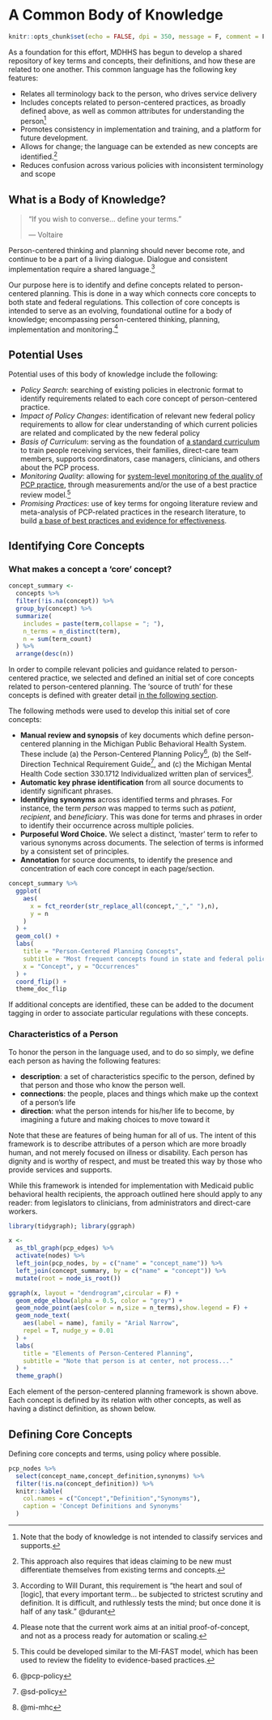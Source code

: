 # A Common Body of Knowledge {#bok}

```r
knitr::opts_chunk$set(echo = FALSE, dpi = 350, message = F, comment = F, warning = F)
```

As a foundation for this effort, MDHHS has begun to develop a shared repository of key terms and concepts, their definitions, and how these are related to one another.  This common language has the following key features:

- Relates all terminology back to the person, who drives service delivery
- Includes concepts related to person-centered practices, as broadly defined above, as well as common attributes for understanding the person^[Note that the body of knowledge is not intended to classify services and supports.]
- Promotes consistency in implementation and training, and a platform for future development.
- Allows for change; the language can be extended as new concepts are identified.^[This approach also requires that ideas claiming to be new must differentiate themselves from existing terms and concepts.]
- Reduces confusion across various policies with inconsistent terminology and scope

## What is a Body of Knowledge?

> "If you wish to converse... define your terms."
>
> --- Voltaire

Person-centered thinking and planning should never become rote, and continue to be a part of a living dialogue.  Dialogue and consistent implementation require a shared language.^[According to Will Durant, this requirement is "the heart and soul of [logic], that every important term... be subjected to strictest scrutiny and definition. It is difficult, and ruthlessly tests the mind; but once done it is half of any task." @durant]  

Our purpose here is to identify and define concepts related to person-centered planning.  This is done in a way which connects core concepts to both state and federal regulations.  This collection of core concepts is intended to serve as an evolving, foundational outline for a body of knowledge; encompassing person-centered thinking, planning, implementation and monitoring.^[Please note that the current work aims at an initial proof-of-concept, and not as a process ready for automation or scaling.]

## Potential Uses

Potential uses of this body of knowledge include the following:

- *Policy Search*: searching of existing policies in electronic format to identify requirements related to each core concept of person-centered practice.
- *Impact of Policy Changes*: identification of relevant new federal policy requirements to allow for clear understanding of which current policies are related and complicated by the new federal policy
- *Basis of Curriculum*: serving as the foundation of [a standard curriculum](#curriculum) to train people receiving services, their families, direct-care team members, supports coordinators, case managers, clinicians, and others about the PCP process.
- *Monitoring Quality*: allowing for [system-level monitoring of the quality of PCP practice](#measure), through measurements and/or the use of a best practice review model.^[This could be developed similar to the MI-FAST model, which has been used to review the fidelity to evidence-based practices.]
- *Promising Practices*: use of key terms for ongoing literature review and meta-analysis of PCP-related practices in the research literature, to build [a base of best practices and evidence for effectiveness](#research).

## Identifying Core Concepts

### What makes a concept a 'core' concept?

```r
concept_summary <-
  concepts %>%
  filter(!is.na(concept)) %>%
  group_by(concept) %>%
  summarize(
    includes = paste(term,collapse = "; "),
    n_terms = n_distinct(term),
    n = sum(term_count)
  ) %>%
  arrange(desc(n))
```

In order to compile relevant policies and guidance related to person-centered practice, we selected and defined an initial set of core concepts related to person-centered planning.  The 'source of truth' for these concepts is defined with greater detail [in the following section](#policy_scope).

The following methods were used to develop this initial set of core concepts:
<!-- Add appendix regarding detailed methods.  Produce core datasets using scripts in regulate repo and load at beginning. -->

- **Manual review and synopsis** of key documents which define person-centered planning in the Michigan Public Behavioral Health System.  These include (a) the Person-Centered Planning Policy^[@pcp-policy], (b) the Self-Direction Technical Requirement Guide^[@sd-policy], and (c) the Michigan Mental Health Code section 330.1712 Individualized written plan of services^[@mi-mhc].
- **Automatic key phrase identification** from all source documents to identify significant phrases.
- **Identifying synonyms** across identified terms and phrases. For instance, the term *person* was mapped to terms such as *patient*, *recipient*, and *beneficiary*.  This was done for terms and phrases in order to identify their occurrence across multiple policies.
- **Purposeful Word Choice.**  We select a distinct, 'master' term to refer to various synonyms across documents. The selection of terms is informed by a consistent set of principles.
- **Annotation** for source documents, to identify the presence and concentration of each core concept in each page/section.

```r
concept_summary %>% 
  ggplot(
    aes(
      x = fct_reorder(str_replace_all(concept,"_"," "),n), 
      y = n
    )
  ) +
  geom_col() +
  labs(
    title = "Person-Centered Planning Concepts",
    subtitle = "Most frequent concepts found in state and federal policies",
    x = "Concept", y = "Occurrences"
  ) +
  coord_flip() +
  theme_doc_flip
```

If additional concepts are identified, these can be added to the document tagging in order to associate particular regulations with these concepts.

### Characteristics of a Person  

To honor the person in the language used, and to do so simply, we define each person as having the following features:

- **description**: a set of characteristics specific to the person, defined by that person and those who know the person well.
- **connections**: the people, places and things which make up the context of a person's life
- **direction**: what the person intends for his/her life to become, by imagining a future and making choices to move toward it

Note that these are features of being human for all of us.  The intent of this framework is to describe attributes of a person which are more broadly human, and not merely focused on illness or disability.  Each person has dignity and is worthy of respect, and must be treated this way by those who provide services and supports.  

While this framework is intended for implementation with Medicaid public behavioral health recipients, the approach outlined here should apply to any reader: from legislators to clinicians, from administrators and direct-care workers.

```r
library(tidygraph); library(ggraph)

x <- 
  as_tbl_graph(pcp_edges) %>% 
  activate(nodes) %>% 
  left_join(pcp_nodes, by = c("name" = "concept_name")) %>%
  left_join(concept_summary, by = c("name" = "concept")) %>%
  mutate(root = node_is_root())

ggraph(x, layout = "dendrogram",circular = F) +
  geom_edge_elbow(alpha = 0.5, color = "grey") +
  geom_node_point(aes(color = n,size = n_terms),show.legend = F) +
  geom_node_text(
    aes(label = name), family = "Arial Narrow",
    repel = T, nudge_y = 0.01
  ) +
  labs(
    title = "Elements of Person-Centered Planning",
    subtitle = "Note that person is at center, not process..."
  ) +
  theme_graph()
```

Each element of the person-centered planning framework is shown above.  Each concept is defined by its relation with other concepts, as well as having a distinct definition, as shown below.

<!-- Add concluding description and notes regarding graph viz -->

## Defining Core Concepts {#define}

Defining core concepts and terms, using policy where possible.

```r
pcp_nodes %>%
  select(concept_name,concept_definition,synonyms) %>%
  filter(!is.na(concept_definition)) %>%
  knitr::kable(
    col.names = c("Concept","Definition","Synonyms"),
    caption = 'Concept Definitions and Synonyms'
  )
```


<!-- Output table from concept map -->
